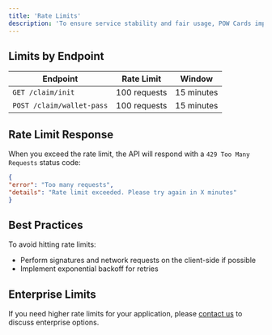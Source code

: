 ```yaml
---
title: 'Rate Limits'
description: 'To ensure service stability and fair usage, POW Cards implements rate limiting on API endpoints.'
---
```


## Limits by Endpoint

| Endpoint | Rate Limit | Window |
| -------- | ---------- | ------ |
| `GET /claim/init` | 100 requests | 15 minutes |
| `POST /claim/wallet-pass` | 100 requests | 15 minutes |

## Rate Limit Response

When you exceed the rate limit, the API will respond with a `429 Too Many Requests` status code: 
```json Response
{
"error": "Too many requests",
"details": "Rate limit exceeded. Please try again in X minutes"
}
```

## Best Practices

To avoid hitting rate limits:

- Perform signatures and network requests on the client-side if possible
- Implement exponential backoff for retries


## Enterprise Limits

If you need higher rate limits for your application, please [contact us](mailto:info@passentry.com) to discuss enterprise options.
